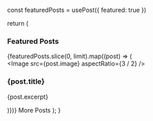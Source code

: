 
  const featuredPosts = usePost({ featured: true })
  
  return (
    <Container>
      <H3>Featured Posts</H3>
      {featuredPosts.slice(0, limit).map((post) => (
        <Article key={post.id} mb="10">
          <Grid col="350px 1fr" gap="8">
            <Image src={post.image} aspectRatio={3 / 2} />
            <Div>
              <H3 my="0"><Link to={post.slug}>{post.title}</Link></H3>
              <P>{post.excerpt}</P>
            </Div>
          </Grid>
        </Article>
      )})}
      <ButtonLink to="/blog" variant="secondary lg">
        More Posts <Icon name="arrow-right" ml="2" />
      </ButtonLink>
    </Container>
  );
}